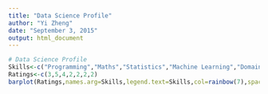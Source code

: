 ```yaml
---
title: "Data Science Profile"
author: "Yi Zheng"
date: "September 3, 2015"
output: html_document
---
```


 
```r
# Data Science Profile
Skills<-c("Programming","Maths","Statistics","Machine Learning","Domain Expertise","Communication","Data Viz")
Ratings<-c(3,5,4,2,2,2,2)
barplot(Ratings,names.arg=Skills,legend.text=Skills,col=rainbow(7),space=1)
```
